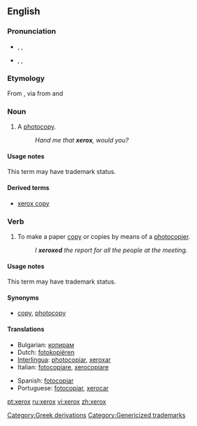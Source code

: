 {{see|Xerox}}

==English==

===Pronunciation===
* {{a|UK}} {{IPA|/ˈzɛ.rɒks/}}, {{SAMPA|/"zE.rQks/}}, {{hyphenation|ZE-rox}}
* {{a|US}} {{IPA|/ˈziːə.rɑks/}}, {{enPR|zērʹäks}}, {{hyphenation|ZEER-ox}}

===Etymology===
From {{term|Xerox||a photocopier}}, via {{term|xerography}} from {{etyl|el}} {{term||tr=xero||dry|lang=el}} and {{term||tr=graphy||writing|lang=el}}

{{rfscript|Greek}}

===Noun===
{{en-noun|es}}

# {{slang}} A [[photocopy]].
#: ''Hand me that '''xerox''', would you?''

====Usage notes====
This term may have trademark status.

====Derived terms====
* [[xerox copy]]

===Verb===
{{en-verb|xerox|es}}

# {{slang}} To make a paper [[copy]] or copies by means of a [[photocopier]].
#: ''I '''xeroxed''' the report for all the people at the meeting.''

====Usage notes====
This term may have trademark status.

====Synonyms====
* {{italbrac-colon|make a paper copy}} [[copy]], [[photocopy]]

====Translations====
{{trans-top|make photocopies}}
*Bulgarian: [[копирам]]
*Dutch: [[fotokopiëren]]
*[[Interlingua]]: [[photocopiar]], [[xeroxar]]
*Italian: [[fotocopiare]], [[xerocopiare]]
{{trans-mid}}
*Spanish: [[fotocopiar]]
*Portuguese: [[fotocopiar]], [[xerocar]]
{{trans-bottom}}

[[Category:Greek derivations]]
[[Category:Genericized trademarks]]

[[pt:xerox]]
[[ru:xerox]]
[[vi:xerox]]
[[zh:xerox]]